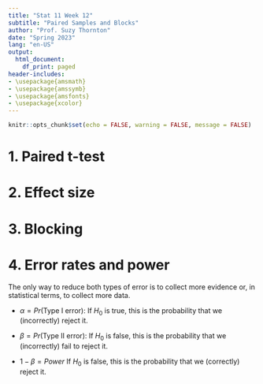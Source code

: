 ```yaml
---
title: "Stat 11 Week 12"
subtitle: "Paired Samples and Blocks" 
author: "Prof. Suzy Thornton"
date: "Spring 2023"
lang: "en-US"
output:
  html_document:
    df_print: paged
header-includes:
- \usepackage{amsmath}
- \usepackage{amssymb}
- \usepackage{amsfonts}
- \usepackage{xcolor}
---
```


```r
knitr::opts_chunk$set(echo = FALSE, warning = FALSE, message = FALSE)
```




# 1. Paired t-test 


# 2. Effect size 



# 3. Blocking  


# 4. Error rates and power 

The only way to reduce both types of error is to collect more evidence or, in statistical terms, to collect more data.

* $\alpha = Pr(\text{Type I error})$: If $H_0$ is true, this is the probability that we (incorrectly) reject it.

* $\beta = Pr(\text{Type II error})$: If $H_0$ is false, this is the probability that we (incorrectly) fail to reject it. 

* $1-\beta = Power$ If $H_0$ is false, this is the probability that we (correctly) reject it.  